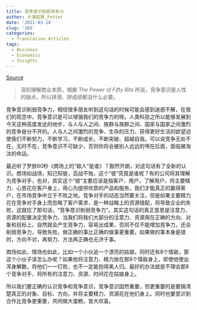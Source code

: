 ```yaml
---
title: 竞争意识削弱竞争力
author: 大漠孤鹰_Potter
date: '2021-03-18'
slug: '165'
categories:
  - Translation Articles
tags:
  - Business
  - Economics
  - Insights
---
```


 [Source](https://www.jianshu.com/p/863195057fda)

>深刻理解商业本质，根据 *The Power of Fifty Bits* 所说，竞争意识是人性的缺点，所以拼酒、拼成绩都没什么必要。


竞争意识削弱竞争力，相信很多朋友听到这句话的时候可能会感到迷惑不解，在我们的观念中，竞争意识是可以增强我们的竞争力的呀。人类科技之所以能够发展到今天这种高度发达的地步，与人与人之间、族群与族群之间、国家与国家之间激烈的竞争是分不开的。人与人之间激烈的竞争、生存的压力、获得更好生活的欲望迫使我们不断努力，不断学习，不断成长，不断突破、超越自我。可以说竞争无处不在，无时不在，竞争意识不可缺少，否则你将会被别人远远的甩在后面，面临被淘汰的命运。

最近听了罗胖60秒《商场上的“敌人”是谁》？豁然开朗，对这句话有了全新的认识。商场如战场，知己知彼，百战不殆，这个“彼”究竟是谁呢？有的公司将其理解为竞争对手，也对，其实这个“彼”主要应该是指客户、用户，了解用户，将主要精力、心思花在客户身上，用心为提供优质的产品和服务，我们才能真正的赢得客户，在市场竞争中立于不败之地。竞争对手的动态当然要关注，但是如果主要精力花在竞争对手身上而忽略了客户需求，是一种战略上的资源错配，将导致企业的失败，这就应了那句话，“竞争意识削弱竞争力”。其实这句话的真正意思是注意力、资源的配置决定竞争力，当我们将我们大部分的注意力、资源用在正确的方向、对象和目标上，自然就会产生竞争力，容易出成果，否则不仅不能增加竞争力，还会削弱竞争力，导致失败。做正确的事比正确的做事更重要。如果做的事本身是错的，方向不对，再努力、方法再正确也无济于事。

商场如此，情场也如此，比如一个小伙追一个漂亮的姑娘，同时还有8个情敌，那这个小伙子该怎么办呢？如果他将注意力、精力放在那8个情敌身上，即使他使出浑身解数，将他们一一打败，也不一定能抱得美人归。最好的办法就是不理会那8个竞争对手，将所有的注意力、资源、时间花在姑娘身上。

所以我们要正确的认识竞争和竞争意识，竞争意识固然重要，但更重要的是要搞清楚真正的对象、目标、方向，并将主要精力、资源花在他们身上。同时也要意识到合作比竞争更重要，共同做大蛋糕，皆大欢喜。